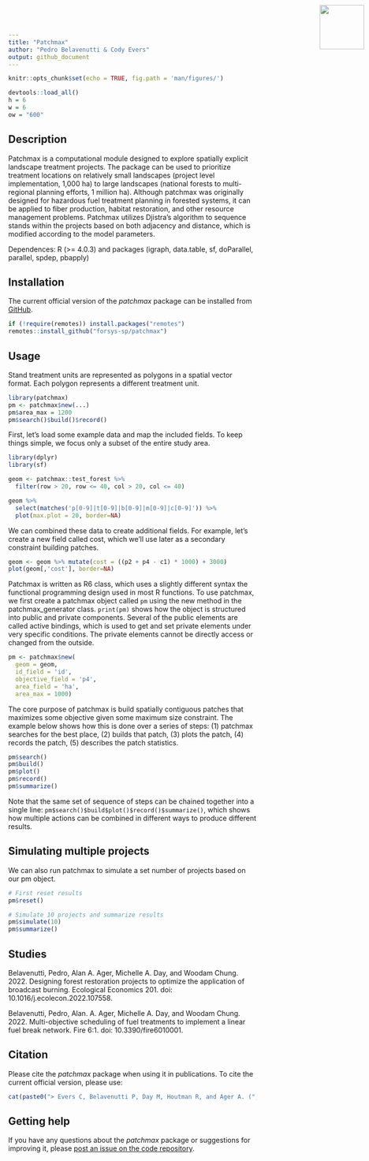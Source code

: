 ```yaml
---
title: "Patchmax"
author: "Pedro Belavenutti & Cody Evers"
output: github_document
---
```


```r
knitr::opts_chunk$set(echo = TRUE, fig.path = 'man/figures/')
```
 
<!--- README.md is generated from README.Rmd. Please edit that file -->

```r
devtools::load_all()
h = 6
w = 6
ow = "600"
```

<img src="man/figures/forsys_icon.png" align="right" style="height:90px!important; position:absolute; top:10px; right:10px" />

## Description

Patchmax is a computational module designed to explore spatially explicit landscape treatment projects. The package can be used to prioritize treatment locations on relatively small landscapes (project level implementation, 1,000 ha) to large landscapes (national forests to multi-regional planning efforts, 1 million ha). Although patchmax was originally designed for hazardous fuel treatment planning in forested systems, it can be applied to fiber production, habitat restoration, and other resource management problems. Patchmax utilizes Djistra's algorithm to sequence stands within the projects based on both adjacency and distance, which is modified according to the model parameters. 

Dependences: R (>= 4.0.3) and packages (igraph, data.table, sf, doParallel, parallel, spdep, pbapply)

## Installation

The current official version of the _patchmax_ package can be installed from [GitHub](https://github.com/forsys-sp/patchmax/). 

```r
if (!require(remotes)) install.packages("remotes")
remotes::install_github("forsys-sp/patchmax")
```

## Usage
Stand treatment units are represented as polygons in a spatial vector format. Each polygon represents a different treatment unit.

```r
library(patchmax)
pm <- patchmax$new(...)
pm$area_max = 1200
pm$search()$build()$record()
```

First, let's load some example data and map the included fields. To keep things simple, we focus only a subset of the entire study area.

```r
library(dplyr)
library(sf)

geom <- patchmax::test_forest %>% 
  filter(row > 20, row <= 40, col > 20, col <= 40)

geom %>% 
  select(matches('p[0-9]|t[0-9]|b[0-9]|m[0-9]|c[0-9]')) %>%
  plot(max.plot = 20, border=NA)
```

We can combined these data to create additional fields. For example, let's create a new field called cost, which we'll use later as a secondary constraint building patches.

```r
geom <- geom %>% mutate(cost = ((p2 + p4 - c1) * 1000) + 3000)
plot(geom[,'cost'], border=NA)
```

Patchmax is written as R6 class, which uses a slightly different syntax the functional programming design used in most R functions. To use patchmax, we first create a patchmax object called `pm` using the new method in the patchmax_generator class. `print(pm)` shows how the object is structured into public and private components. Several of the public elements are called active bindings, which is used to get and set private elements under very specific conditions. The private elements cannot be directly access or changed from the outside.

```r
pm <- patchmax$new(
  geom = geom, 
  id_field = 'id', 
  objective_field = 'p4', 
  area_field = 'ha', 
  area_max = 1000)
```

The core purpose of patchmax is build spatially contiguous patches that maximizes some objective given some maximum size constraint. The example below shows how this is done over a series of steps: (1) patchmax searches for the best place, (2) builds that patch, (3) plots the patch, (4) records the patch, (5) describes the patch statistics.

```r
pm$search()
pm$build()
pm$plot()
pm$record()
pm$summarize()
```

Note that the same set of sequence of steps can be chained together into a single line: `pm$search()$build$plot()$record()$summarize()`, which shows how multiple actions can be combined in different ways to produce different results. 

## Simulating multiple projects
We can also run patchmax to simulate a set number of projects based on our pm object.


```r
# First reset results
pm$reset()

# Simulate 10 projects and summarize results
pm$simulate(10)
pm$summarize()
```

## Studies
Belavenutti, Pedro, Alan A. Ager, Michelle A. Day, and Woodam Chung. 2022. Designing forest restoration projects to optimize the application of broadcast burning. Ecological Economics 201. doi: 10.1016/j.ecolecon.2022.107558.

Belavenutti, Pedro, Alan. A. Ager, Michelle A. Day, and Woodam Chung. 2022. Multi-objective scheduling of fuel treatments to implement a linear fuel break network. Fire 6:1. doi: 10.3390/fire6010001.

## Citation

Please cite the _patchmax_ package when using it in publications. To cite the current official version, please use:

```r
cat(paste0("> Evers C, Belavenutti P, Day M, Houtman R, and Ager A. (",format(Sys.time(), "%Y"),"). Patchmax: a spatial optimization package for building spatial priorities.. R package version 0.2.. Available at https://github.com/forsys-sp/patchmax.\n"))
```

## Getting help

If you have any questions about the _patchmax_ package or suggestions for improving it, please [post an issue on the code repository](https://github.com/forsys-sp/patchmax/issues/new).
